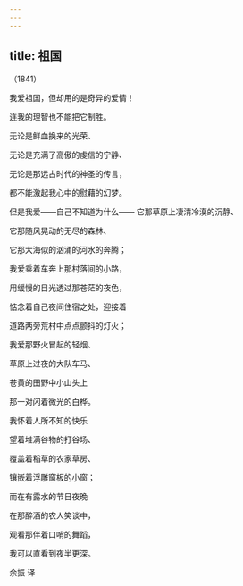 ```yaml
---
---
---
```

title: 祖国
---




（1841）

我爱祖国，但却用的是奇异的爱情！

连我的理智也不能把它制胜。

无论是鲜血换来的光荣、

无论是充满了高傲的虔信的宁静、

无论是那远古时代的神圣的传言，

都不能激起我心中的慰藉的幻梦。





但是我爱——自己不知道为什么—— 它那草原上凄清冷漠的沉静、

它那随风晃动的无尽的森林、

它那大海似的汹涌的河水的奔腾；

我爱乘着车奔上那村落间的小路，

用缓慢的目光透过那苍茫的夜色，

惦念着自己夜间住宿之处，迎接着

道路两旁荒村中点点颤抖的灯火；

我爱那野火冒起的轻烟、

草原上过夜的大队车马、

苍黄的田野中小山头上

那一对闪着微光的白桦。

我怀着人所不知的快乐

望着堆满谷物的打谷场、

覆盖着稻草的农家草房、

镶嵌着浮雕窗板的小窗；

而在有露水的节日夜晚

在那醉酒的农人笑谈中，

观看那伴着口哨的舞蹈，

我可以直看到夜半更深。

余振 译
